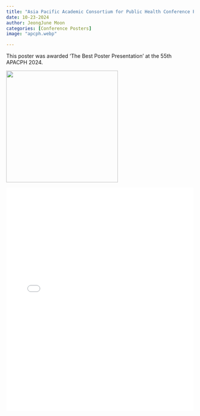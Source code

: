 ```yaml
---
title: "Asia Pacific Academic Consortium for Public Health Conference Poster"
date: 10-23-2024 
author: JeongJune Moon
categories: [Conference Posters]
image: "apcph.webp"

---
```


This poster was awarded 'The Best Poster Presentation' at the 55th APACPH 2024.

![](apcph.webp){width=300px}


<embed src="Poster_APACPH.pdf" width="100%" height="600px" type="application/pdf" >
